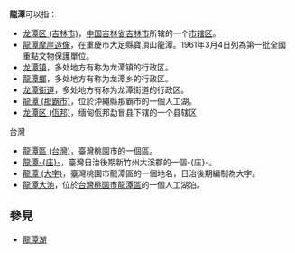 {{wiktionary}}
'''龍潭'''可以指：

* [[龙潭区_(吉林市)|龙潭区 (吉林市)]]，[[中国|中国]][[吉林省|吉林省]][[吉林市|吉林市]]所辖的一个[[市辖区|市辖区]]。
* [[龍潭摩崖造像|龍潭摩崖造像]]，在重慶市大足縣寶頂山龍潭。1961年3月4日列為第一批全國重點文物保護單位。
* [[龙潭镇|龙潭镇]]，多处地方有称为龙潭镇的行政区。
* [[龍潭鄉|龍潭鄉]]，多处地方有称为龙潭乡的行政区。
* [[龙潭街道|龙潭街道]]，多处地方有称为龙潭街道的行政区。
* [[龍潭_(那霸市)|龍潭 (那霸市)]]，位於沖繩縣那霸市的一個人工湖。 
* [[龙潭区_(佤邦)|龙潭区 (佤邦)]]，缅甸佤邦勐冒县下辖的一个县辖区
;台灣
* [[龍潭區_(台灣)|龍潭區 (台灣)]]，臺灣桃園市的一個區。
* [[龍潭庄|龍潭-{庄}-]]，臺灣日治後期新竹州大溪郡的一個-{庄}-。
* [[龍潭_(大字)|龍潭 (大字)]]，臺灣桃園市龍潭區的一個地名，日治後期編制為大字。
* [[龍潭大池|龍潭大池]]，位於[[台灣|台灣]][[桃園市|桃園市]][[龍潭區_(桃園市)|龍潭區]]的一個人工湖泊。

==參見==
* [[龍潭湖|龍潭湖]]

{{disambig|Cat=二字地名消歧義}}